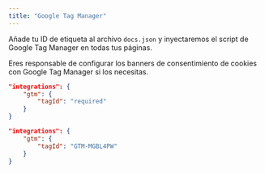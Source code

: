 ```yaml
---
title: "Google Tag Manager"
---
```


Añade tu ID de etiqueta al archivo `docs.json` y inyectaremos el script de Google Tag Manager en todas tus páginas.

Eres responsable de configurar los banners de consentimiento de cookies con Google Tag Manager si los necesitas.

<CodeGroup>

```json Opciones de Analytics en docs.json
"integrations": {
    "gtm": {
        "tagId": "required"
    }
}
```

```json Ejemplo
"integrations": {
    "gtm": {
        "tagId": "GTM-MGBL4PW"
    }
}
```

</CodeGroup>
